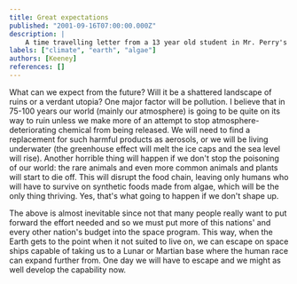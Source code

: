 ```yaml
---
title: Great expectations
published: "2001-09-16T07:00:00.000Z"
description: |
    A time travelling letter from a 13 year old student in Mr. Perry's 2001 junior high science class. Presented verbatim after being in a time capsule for 20 years. Some things really never change. 
labels: ["climate", "earth", "algae"]
authors: [Keeney]
references: []
---
```


What can we expect from the future? Will it be a shattered landscape of ruins or a verdant utopia? One major factor will be pollution. I believe that in 75-100 years our world (mainly our atmosphere) is going to be quite on its way to ruin unless we make more of an attempt to stop atmosphere-deteriorating chemical from being released. We will need to find a replacement for such harmful products as aerosols, or we will be living underwater (the greenhouse effect will melt the ice caps and the sea level will rise). Another horrible thing will happen if we don't stop the poisoning of our world: the rare animals and even more common animals and plants will start to die off. This will disrupt the food chain, leaving only humans who will have to survive on synthetic foods made from algae, which will be the only thing thriving. Yes, that's what going to happen if we don't shape up.

The above is almost inevitable since not that many people really want to put forward the effort needed and so we must put more of this nations' and every other nation's budget into the space program. This way, when the Earth gets to the point when it not suited to live on, we can escape on space ships capable of taking us to a Lunar or Martian base where the human race can expand further from. One day we will have to escape and we might as well develop the capability now.
